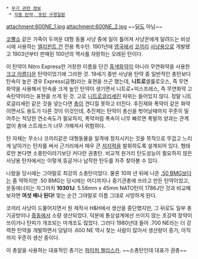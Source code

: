  * [[무기 관련 정보]]
  * [[각종 탄약, 포탄 구경일람]]

attachment:600NE_1.jpg
attachment:600NE_2.jpg
~~[[딜도]] 아님~~

[[코뿔소]] 같은 가죽이 두꺼운 대형 동물 사냥 중에 일이 틀어져 사냥꾼에게 달려드는 비상시에 사용하는 [[엘리펀트 건]] 전용 특수탄. 1901년에 [[영국]]에서 [[코끼리]] [[사냥]]용으로 개발됐고 1903년부터 판매된 100년의 역사를 자랑하는 오래된 탄이다.

이 탄약이 Nitro Express란 거창한 이름을 단건 [[흑색화약]]이 아니라 무연화약을 사용한 [[크고 아름다운]] 탄약이었기에 그러한 것. 19세기 중반 사냥용 탄약 중 일반적인 총탄보다 탄속이 높은 경우 Express(급행)라는 표현을 쓰곤 했는데, '''니트로'''셀룰로오스, 즉 무연화약을 사용해서 탄속을 크게 높인 탄약이 생기면서 니트로+익스프레스, 즉 무연화약 고속탄약이라는 표현을 쓰게 된 것.
고로 [[니트로글리세린]] 따위는 들어있지 않다. 정말 니트로글리세린 같은 것을 넣는다면 [[총]]이 견디질 못하고 터진다. 추진제와 폭약이 같은 화약이면서도 용도가 다른 것이 이것인데, 추진제는 탄약이 총신을 벗어날때까지 꾸준히 밀어주는 적당한 연소속도가 필요하지, 폭약처럼 폭속이 너무 빠르면 폭발의 양과는 관계없이 총에 스트레스가 너무 가해져서 위험하다.

탄 자체는 무소나 코끼리같은 대형동물을 일격에 정지시키는 것을 목적으로 무겁고 느리게 날아가는 탄자를 써서 근거리에서 매우 큰 [[저지력]]을 발휘하도록 설계되어 있다. 형태로만 본다면 소총탄이라기보단 커다란 권총탄. 비교적 원거리 탄도성능이 필요하지 않은 사냥용 탄자에서는 이렇게 둥글거나 납작한 탄두를 자주 찾아볼 수 있다.

나왔을 당시에는 그야말로 최강의 소총탄이었다. 물론 10여 년 뒤에 나온 [[.50 BMG]]보다는 좀 약하지만 .50 BMG는 당시에는 어디까지나 중기관총에 쓰라고 만든 탄약이었고, 운동에너지는 자그마치 '''10301J'''. 5.56mm x 45mm NATO탄이 1786J인 것과 비교해 보자면 '''여섯 배나 된다!''' 맞는 순간 그야말로 이름 그대로 사망하게 된다.

코끼리 사냥이 드물어지면서 원 제작사 H&H에서 생산을 중단했지만, 그 뒤로도 일부 총기공방이나 [[중동]]에서 소량 생산되었다. 덕분에 통상설계에선 쓰이지 않는 초강력 장약이 쓰이거나 탄피가 개조되는 마개조도 많았다. 그러다 1980년대 들어 .700 NE라는 더 강력한 탄약을 개발하면서 덩달아 .600 NE 역시 찾는 사람이 많아서 생산량이 증가, 아직까지 꾸준히 생산 중이다.

이 총알을 사용하는 대표적인 총기는 [[파이퍼 첼리스카]]. ~~소총탄인데 대표가 권총~~
